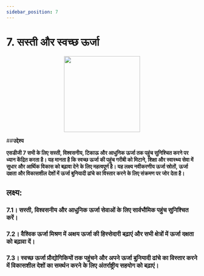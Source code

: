 ```yaml
---
sidebar_position: 7
---
```

# 7. सस्ती और स्वच्छ ऊर्जा

<p align="center"><img src="https://www.un.org/sustainabledevelopment/wp-content/uploads/2019/08/E-Goal-07-1024x1024.png" width="200" height="200"/></p>

##**उद्देश्य**

**एसडीजी 7 सभी के लिए सस्ती, विश्वसनीय, टिकाऊ और आधुनिक ऊर्जा तक पहुंच सुनिश्चित करने पर ध्यान केंद्रित करता है। यह मानता है कि स्वच्छ ऊर्जा की पहुंच गरीबी को मिटाने, शिक्षा और स्वास्थ्य सेवा में सुधार और आर्थिक विकास को बढ़ावा देने के लिए महत्वपूर्ण है। यह लक्ष्य नवीकरणीय ऊर्जा स्रोतों, ऊर्जा दक्षता और विकासशील देशों में ऊर्जा बुनियादी ढांचे का विस्तार करने के लिए संक्रमण पर जोर देता है।**

 ## लक्ष्य: 
    
 ### 7.1। सस्ती, विश्वसनीय और आधुनिक ऊर्जा सेवाओं के लिए सार्वभौमिक पहुंच सुनिश्चित करें। 

 ### 7.2। वैश्विक ऊर्जा मिश्रण में अक्षय ऊर्जा की हिस्सेदारी बढ़ाएं और सभी क्षेत्रों में ऊर्जा दक्षता को बढ़ावा दें। 

 ### 7.3। स्वच्छ ऊर्जा प्रौद्योगिकियों तक पहुंचने और अपने ऊर्जा बुनियादी ढांचे का विस्तार करने में विकासशील देशों का समर्थन करने के लिए अंतर्राष्ट्रीय सहयोग को बढ़ाएं।